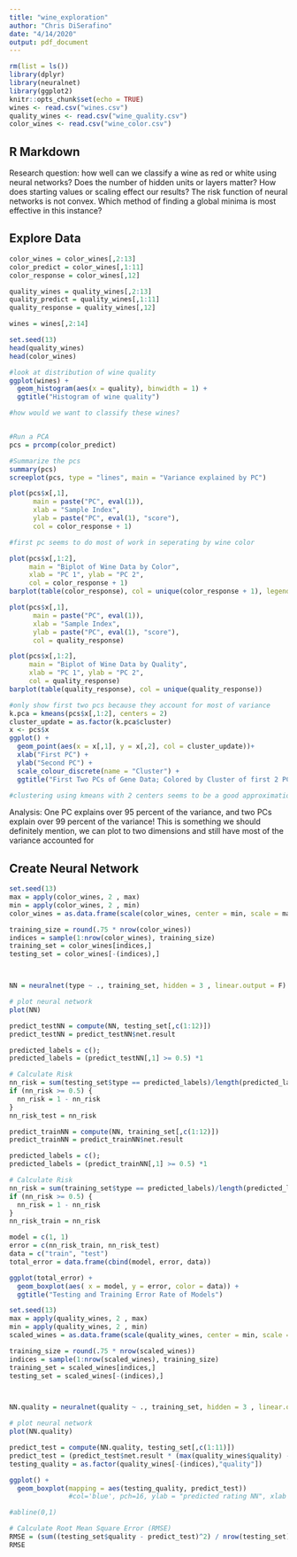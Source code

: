 ```yaml
---
title: "wine_exploration"
author: "Chris DiSerafino"
date: "4/14/2020"
output: pdf_document
---
```


```r
rm(list = ls())
library(dplyr)
library(neuralnet)
library(ggplot2)
knitr::opts_chunk$set(echo = TRUE)
wines <- read.csv("wines.csv")
quality_wines <- read.csv("wine_quality.csv")
color_wines <- read.csv("wine_color.csv")
```

## R Markdown

Research question: how well can we classify a wine as red or white using neural networks? Does the number of hidden units or layers matter? How does starting values or scaling effect our results? The risk function of neural networks is not convex. Which method of finding a global minima is most effective in this instance?

## Explore Data

```r
color_wines = color_wines[,2:13]
color_predict = color_wines[,1:11]
color_response = color_wines[,12]

quality_wines = quality_wines[,2:13]
quality_predict = quality_wines[,1:11]
quality_response = quality_wines[,12]

wines = wines[,2:14]

set.seed(13)
head(quality_wines)
head(color_wines)

#look at distribution of wine quality
ggplot(wines) + 
  geom_histogram(aes(x = quality), binwidth = 1) +
  ggtitle("Histogram of wine quality")

#how would we want to classify these wines?


#Run a PCA
pcs = prcomp(color_predict)

#Summarize the pcs
summary(pcs)
screeplot(pcs, type = "lines", main = "Variance explained by PC")

plot(pcs$x[,1], 
      main = paste("PC", eval(1)), 
      xlab = "Sample Index",
      ylab = paste("PC", eval(1), "score"), 
      col = color_response + 1)

#first pc seems to do most of work in seperating by wine color

plot(pcs$x[,1:2], 
     main = "Biplot of Wine Data by Color", 
     xlab = "PC 1", ylab = "PC 2",
     col = color_response + 1)
barplot(table(color_response), col = unique(color_response + 1), legend.text = c("white", "red"))

plot(pcs$x[,1], 
      main = paste("PC", eval(1)), 
      xlab = "Sample Index",
      ylab = paste("PC", eval(1), "score"), 
      col = quality_response)

plot(pcs$x[,1:2], 
     main = "Biplot of Wine Data by Quality", 
     xlab = "PC 1", ylab = "PC 2",
     col = quality_response)
barplot(table(quality_response), col = unique(quality_response))

#only show first two pcs because they account for most of variance
k.pca = kmeans(pcs$x[,1:2], centers = 2)
cluster_update = as.factor(k.pca$cluster)
x <- pcs$x
ggplot() +
  geom_point(aes(x = x[,1], y = x[,2], col = cluster_update))+
  xlab("First PC") + 
  ylab("Second PC") +
  scale_colour_discrete(name = "Cluster") +
  ggtitle("First Two PCs of Gene Data; Colored by Cluster of first 2 PCs")

#clustering using kmeans with 2 centers seems to be a good approximation of color
```

Analysis: One PC explains over 95 percent of the variance, and two PCs explain over 99 percent of the variance! This is something we should definitely mention, we can plot to two dimensions and still have most of the variance accounted for

## Create Neural Network

```r
set.seed(13)
max = apply(color_wines, 2 , max)
min = apply(color_wines, 2 , min)
color_wines = as.data.frame(scale(color_wines, center = min, scale = max - min))

training_size = round(.75 * nrow(color_wines))
indices = sample(1:nrow(color_wines), training_size)
training_set = color_wines[indices,]
testing_set = color_wines[-(indices),]



NN = neuralnet(type ~ ., training_set, hidden = 3 , linear.output = F)

# plot neural network
plot(NN)

```


```r
predict_testNN = compute(NN, testing_set[,c(1:12)])
predict_testNN = predict_testNN$net.result

predicted_labels = c();
predicted_labels = (predict_testNN[,1] >= 0.5) *1

# Calculate Risk
nn_risk = sum(testing_set$type == predicted_labels)/length(predicted_labels)
if (nn_risk >= 0.5) {
  nn_risk = 1 - nn_risk
}
nn_risk_test = nn_risk

predict_trainNN = compute(NN, training_set[,c(1:12)])
predict_trainNN = predict_trainNN$net.result

predicted_labels = c();
predicted_labels = (predict_trainNN[,1] >= 0.5) *1

# Calculate Risk
nn_risk = sum(training_set$type == predicted_labels)/length(predicted_labels)
if (nn_risk >= 0.5) {
  nn_risk = 1 - nn_risk
}
nn_risk_train = nn_risk

model = c(1, 1)
error = c(nn_risk_train, nn_risk_test)
data = c("train", "test")
total_error = data.frame(cbind(model, error, data))

ggplot(total_error) + 
  geom_boxplot(aes( x = model, y = error, color = data)) +
  ggtitle("Testing and Training Error Rate of Models")
```


```r
set.seed(13)
max = apply(quality_wines, 2 , max)
min = apply(quality_wines, 2 , min)
scaled_wines = as.data.frame(scale(quality_wines, center = min, scale = max - min))

training_size = round(.75 * nrow(scaled_wines))
indices = sample(1:nrow(scaled_wines), training_size)
training_set = scaled_wines[indices,]
testing_set = scaled_wines[-(indices),]



NN.quality = neuralnet(quality ~ ., training_set, hidden = 3 , linear.output = T)

# plot neural network
plot(NN.quality)

predict_test = compute(NN.quality, testing_set[,c(1:11)])
predict_test = (predict_test$net.result * (max(quality_wines$quality) - min(quality_wines$quality))) + min(quality_wines$quality)
testing_quality = as.factor(quality_wines[-(indices),"quality"])

ggplot() +
  geom_boxplot(mapping = aes(testing_quality, predict_test))
               #col='blue', pch=16, ylab = "predicted rating NN", xlab = "real #rating")

#abline(0,1)

# Calculate Root Mean Square Error (RMSE)
RMSE = (sum((testing_set$quality - predict_test)^2) / nrow(testing_set)) ^ 0.5
RMSE
```


